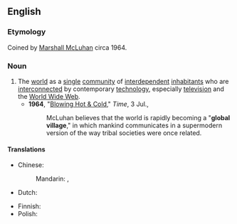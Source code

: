 ==English==

===Etymology===
Coined by [[w:Marshall_McLuhan|Marshall McLuhan]] circa 1964.

===Noun===
{{en-noun|-}}

# The [[world]] as a [[single]] [[community]] of [[interdependent]] [[inhabitant]]s who are [[interconnect]]ed by contemporary [[technology]], especially [[television]] and the [[World Wide Web]].
#* '''1964''', "[http://www.time.com/time/magazine/article/0,9171,873953,00.html Blowing Hot & Cold]," ''Time'', 3 Jul.,
#*: McLuhan believes that the world is rapidly becoming a "'''global village'''," in which mankind communicates in a supermodern version of the way tribal societies were once related.

====Translations====
{{trans-top|world as single community}}
* Chinese:
*: Mandarin: {{t|cmn|地球村|tr=dìqiúcūn|sc=Hani}}, {{t|cmn|世界村|tr=shìjiècūn|sc=Hani}}
* Dutch: {{t|nl|mondiaal dorp|n}}
{{trans-mid}}
* Finnish: {{t|fi|maailmankylä}}
* Polish: {{t|pl|globalna wioska|f}}
{{trans-bottom}}